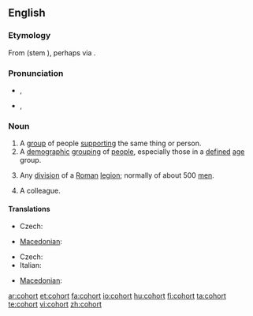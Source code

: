 ==English==
{{wikipedia}}

===Etymology===
From {{etyl|la}} {{term|cohors|lang=la}} (stem {{term|cohort-|lang=la}}), perhaps via {{etyl|fro}} {{term|cohorte|lang=fro}}.

===Pronunciation===
* {{a|UK}} {{IPA|/'kəʊ.hɔː(ɹ)t/}}, {{SAMPA|/"k@U.h@U.hO:(r)t/}}
* {{a|US}} {{IPA|/ˈkoʊ̯.hɔɹt/}}, {{SAMPA|/"koU.hOrt/}}

===Noun===
{{en-noun}}

# A [[group]] of people [[support]]ing the same thing or person.
# A [[demographic]] [[grouping]] of [[people]], especially those in a [[defined]] [[age]] group.
# {{military|history}} Any [[division]] of a [[Roman]] [[legion]]; normally of about 500 [[men]].
# A colleague.

{{rfex}}

====Translations====
{{trans-top|group of people supporting the same thing or person}}
* Czech: {{t-|cs|kohorta|f}}
{{trans-mid}}
* [[Macedonian]]: {{t|mk|истомисленици|m|p|tr=istomislénici|sc=Cyrl}}
{{trans-bottom}}

{{trans-top|demographic grouping of people}}
{{trans-mid}}
{{trans-bottom}}

{{trans-top|division of Roman legion}}
* Czech: {{t-|cs|kohorta|f}}
* Italian: {{t|it|coorte}}
{{trans-mid}}
* [[Macedonian]]: {{t|mk|кохорт|m|tr=kóhort|sc=Cyrl}}
{{trans-bottom}}

[[ar:cohort]]
[[et:cohort]]
[[fa:cohort]]
[[io:cohort]]
[[hu:cohort]]
[[fi:cohort]]
[[ta:cohort]]
[[te:cohort]]
[[vi:cohort]]
[[zh:cohort]]
